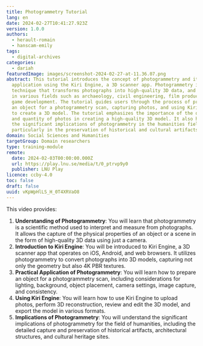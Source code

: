 ```yaml
---
title: Photogrammetry Tutorial
lang: en
date: 2024-02-27T10:41:27.923Z
version: 1.0.0
authors:
  - herault-romain
  - hanscam-emily
tags:
  - digital-archives
categories:
  - dariah
featuredImage: images/screenshot-2024-02-27-at-11.36.07.png
abstract: This tutorial introduces the concept of photogrammetry and its
  application using the Kiri Engine, a 3D scanner app. Photogrammetry is a
  technique that transforms photographs into high-quality 3D data, and it’s used
  in various fields such as archaeology, civil engineering, film production, and
  game development. The tutorial guides users through the process of preparing
  an object for a photogrammetry scan, capturing photos, and using Kiri Engine
  to create a 3D model. The tutorial emphasizes the importance of the quality
  and quantity of photos in creating a high-quality 3D model. It also highlights
  the significant implications of photogrammetry in the humanities field,
  particularly in the preservation of historical and cultural artifacts.
domain: Social Sciences and Humanities
targetGroup: Domain researchers
type: training-module
remote:
  date: 2024-02-03T00:00:00.000Z
  url: https://play.lnu.se/media/t/0_ptrvp9y0
  publisher: LNU Play
licence: ccby-4.0
toc: false
draft: false
uuid: vKpWpHlLS_H_0T4XRVaO8
---
```

T﻿his video provides:

1. **Understanding of Photogrammetry**: You will learn that photogrammetry is a scientific method used to interpret and measure from photographs. It allows the capture of the physical properties of an object or a scene in the form of high-quality 3D data using just a camera.
2. **Introduction to Kiri Engine**: You will be introduced to Kiri Engine, a 3D scanner app that operates on iOS, Android, and web browsers. It utilizes photogrammetry to convert photographs into 3D models, capturing not only the geometry but also 4K PBR textures.
3. **Practical Application of Photogrammetry**: You will learn how to prepare an object for a photogrammetry scan, including considerations for lighting, background, object placement, camera settings, image capture, and consistency.
4. **Using Kiri Engine**: You will learn how to use Kiri Engine to upload photos, perform 3D reconstruction, review and edit the 3D model, and export the model in various formats.
5. **Implications of Photogrammetry**: You will understand the significant implications of photogrammetry for the field of humanities, including the detailed capture and preservation of historical artifacts, architectural structures, and cultural heritage sites.